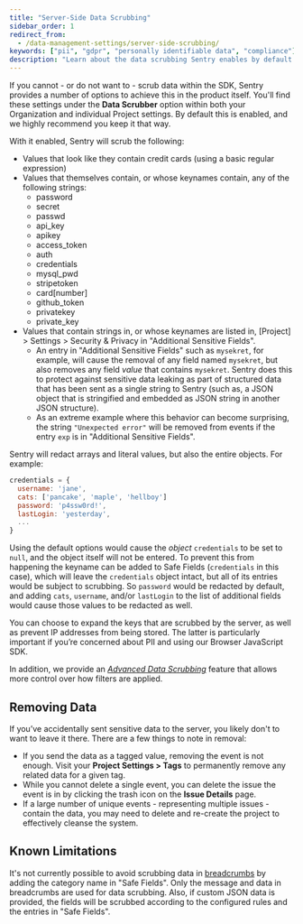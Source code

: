 ```yaml
---
title: "Server-Side Data Scrubbing"
sidebar_order: 1
redirect_from:
  - /data-management-settings/server-side-scrubbing/
keywords: ["pii", "gdpr", "personally identifiable data", "compliance"]
description: "Learn about the data scrubbing Sentry enables by default."
---
```


If you cannot - or do not want to - <PlatformLink to="/data-management/sensitive-data/">scrub data within the SDK</PlatformLink>, Sentry provides a number of options to achieve this in the product itself. You'll find these settings under the **Data Scrubber** option within both your Organization and individual Project settings. By default this is enabled, and we highly recommend you keep it that way.

With it enabled, Sentry will scrub the following:

- Values that look like they contain credit cards (using a basic regular expression)
- Values that themselves contain, or whose keynames contain, any of the following strings:
  - password
  - secret
  - passwd
  - api_key
  - apikey
  - access_token
  - auth
  - credentials
  - mysql_pwd
  - stripetoken
  - card[number]
  - github_token
  - privatekey
  - private_key
- Values that contain strings in, or whose keynames are listed in, [Project] > Settings > Security & Privacy in "Additional Sensitive Fields".
  - An entry in "Additional Sensitive Fields" such as `mysekret`, for example, will cause the removal of any field named `mysekret`, but also removes any field _value_ that contains `mysekret`. Sentry does this to protect against sensitive data leaking as part of structured data that has been sent as a single string to Sentry (such as, a JSON object that is stringified and embedded as JSON string in another JSON structure).
  - As an extreme example where this behavior can become surprising, the string `"Unexpected error"` will be removed from events if the entry `exp` is in "Additional Sensitive Fields".

Sentry will redact arrays and literal values, but also the entire objects. For example:

```javascript
credentials = {
  username: 'jane',
  cats: ['pancake', 'maple', 'hellboy']
  password: 'p4ssw0rd!',
  lastLogin: 'yesterday',
  ...
}
```

Using the default options would cause the _object_ `credentials` to be set to `null`, and the object itself will not be entered. To prevent this from happening the keyname can be added to Safe Fields (`credentials` in this case), which will leave the `credentials` object intact, but all of its entries would be subject to scrubbing.
So `password` would be redacted by default, and adding `cats`, `username`, and/or `lastLogin` to the list of additional fields would cause those values to be redacted as well.

<Note>

You can choose to expand the keys that are scrubbed by the server, as well as prevent IP addresses from being stored. The latter is particularly important if you’re concerned about PII and using our Browser JavaScript SDK.

</Note>

In addition, we provide an [_Advanced Data Scrubbing_](/product/data-management-settings/scrubbing/advanced-datascrubbing/) feature that allows more control over how filters are applied.

## Removing Data

If you’ve accidentally sent sensitive data to the server, you likely don't to want to leave it there. There are a few things to note in removal:

- If you send the data as a tagged value, removing the event is not enough. Visit your **Project Settings > Tags** to permanently remove any related data for a given tag.
- While you cannot delete a single event, you can delete the issue the event is in by clicking the trash icon on the **Issue Details** page.
- If a large number of unique events - representing multiple issues - contain the data, you may need to delete and re-create the project to effectively cleanse the system.

## Known Limitations

It's not currently possible to avoid scrubbing data in [breadcrumbs](/product/issues/issue-details/breadcrumbs/) by adding the category name in "Safe Fields". Only the message and data in breadcrumbs are used for data scrubbing. Also, if custom JSON data is provided, the fields will be scrubbed according to the configured rules and the entries in "Safe Fields".
